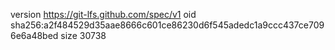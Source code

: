 version https://git-lfs.github.com/spec/v1
oid sha256:a2f484529d35aae8666c601ce86230d6f545adedc1a9ccc437ce7096e6a48bed
size 30738
